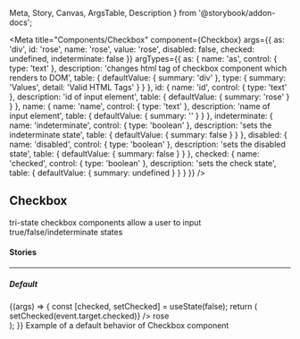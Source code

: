   Meta,
  Story,
  Canvas,
  ArgsTable,
  Description
} from '@storybook/addon-docs';

<Meta
  title="Components/Checkbox"
  component={Checkbox}
  args={{
    as: 'div',
    id: 'rose',
    name: 'rose',
    value: 'rose',
    disabled: false,
    checked: undefined,
    indeterminate: false
  }}
  argTypes={{
    as: {
      name: 'as',
      control: { type: 'text' },
      description: 'changes html tag of checkbox component which renders to DOM',
      table: {
        defaultValue: { summary: 'div' },
        type: { summary: 'Values', detail: 'Valid HTML Tags' }
      }
    },
    id: {
      name: 'id',
      control: { type: 'text' },
      description: 'id of input element',
      table: { defaultValue: { summary: 'rose' } }
    },
    name: {
      name: 'name',
      control: { type: 'text' },
      description: 'name of input element',
      table: { defaultValue: { summary: '' } }
    },
    indeterminate: {
      name: 'indeterminate',
      control: { type: 'boolean' },
      description: 'sets the indeterminate state',
      table: { defaultValue: { summary: false } }
    },
    disabled: {
      name: 'disabled',
      control: { type: 'boolean' },
      description: 'sets the disabled state',
      table: { defaultValue: { summary: false } }
    },
    checked: {
      name: 'checked',
      control: { type: 'boolean' },
      description: 'sets the check state',
      table: { defaultValue: { summary: undefined } }
    }
  }}
/>

## Checkbox

<p
  style={{
    color: 'white',
    padding: '10px',
    fontWeight: 'bold',
    borderRadius: '4px',
    backgroundColor: '#1B5193'
  }}
>
  tri-state checkbox components allow a user to input true/false/indeterminate
  states
</p>

#### Stories

<hr />

##### Default

<Canvas>
  <Story name="Default" inline={false}>
    {(args) => {
      const [checked, setChecked] = useState(false);
      return (
        <div style={{ display: 'flex', alignItems: 'center' }}>
          <Checkbox
            {...args}
            checked={checked}
            onChange={(event) => setChecked(event.target.checked)}
          />
          <label style={{ marginRight: '10px' }} htmlFor="rose">
            rose
          </label>
        </div>
      );
    }}
  </Story>
</Canvas>

<Description story="Default">
  Example of a default behavior of Checkbox component
</Description>

<ArgsTable story="Default" />
